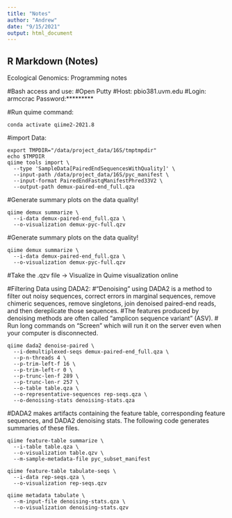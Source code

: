 ```yaml
---
title: "Notes"
author: "Andrew"
date: "9/15/2021"
output: html_document
---
```



## R Markdown (Notes)

Ecological Genomics: Programming notes

#Bash access and use: 
#Open Putty
#Host: pbio381.uvm.edu
#Login: armccrac Password:*********

#Run quime command:
```
conda activate qiime2-2021.8
```

#import Data:

```
export TMPDIR="/data/project_data/16S/tmptmpdir"
echo $TMPDIR 
qiime tools import \
  --type 'SampleData[PairedEndSequencesWithQuality]' \
  --input-path /data/project_data/16S/pyc_manifest \
  --input-format PairedEndFastqManifestPhred33V2 \
  --output-path demux-paired-end_full.qza
```

#Generate summary plots on the data quality!
```
qiime demux summarize \
  --i-data demux-paired-end_full.qza \         
  --o-visualization demux-pyc-full.qzv
``` 
#Generate summary plots on the data quality! 

```
qiime demux summarize \
  --i-data demux-paired-end_full.qza \
  --o-visualization demux-pyc-full.qzv
```

#Take the .qzv file -> Visualize in Quime visualization online

#Filtering Data using DADA2:
#“Denoising” using DADA2 is a method to filter out noisy sequences, correct errors in marginal sequences, remove chimeric sequences, remove singletons, join denoised paired-end reads, and then dereplicate those sequences.
#The features produced by denoising methods are often called “amplicon sequence variant” (ASV).
# Run long commands on "Screen" which will run it on the server even when your computer is disconnected. 

```
qiime dada2 denoise-paired \
  --i-demultiplexed-seqs demux-paired-end_full.qza \
  --p-n-threads 4 \
  --p-trim-left-f 16 \
  --p-trim-left-r 0 \
  --p-trunc-len-f 289 \
  --p-trunc-len-r 257 \
  --o-table table.qza \
  --o-representative-sequences rep-seqs.qza \
  --o-denoising-stats denoising-stats.qza
```

#DADA2 makes artifacts containing the feature table, corresponding feature sequences, and DADA2 denoising stats. The following code generates summaries of these files.

```
qiime feature-table summarize \
  --i-table table.qza \
  --o-visualization table.qzv \
  --m-sample-metadata-file pyc_subset_manifest

qiime feature-table tabulate-seqs \
  --i-data rep-seqs.qza \
  --o-visualization rep-seqs.qzv

qiime metadata tabulate \
  --m-input-file denoising-stats.qza \
  --o-visualization denoising-stats.qzv
```
